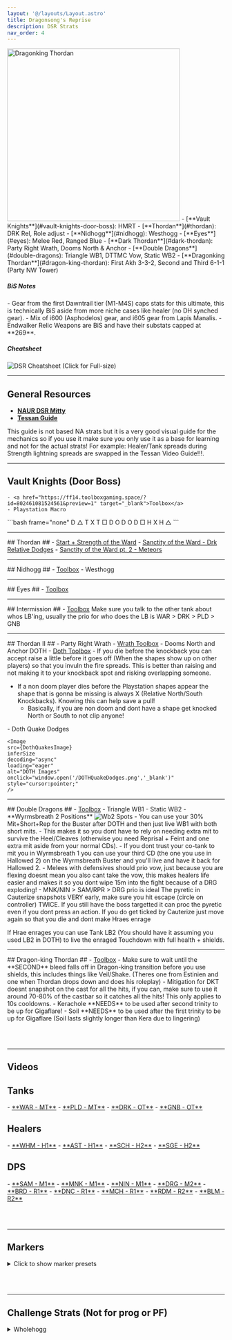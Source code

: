 ```yaml
---
layout: '@/layouts/Layout.astro'
title: Dragonsong's Reprise
description: DSR Strats
nav_order: 4
---
```


<body>
<Image width="400" height="400" loading="eager" class="ulti-tooltip" alt="Dragonking Thordan" src="/dkt.webp"/>
<Card title="Summary">
- [**Vault Knights**](#vault-knights-door-boss): HMRT
- [**Thordan**](#thordan): DRK Rel, Role adjust
- [**Nidhogg**](#nidhogg): Westhogg
- [**Eyes**](#eyes): Melee Red, Ranged Blue
- [**Dark Thordan**](#dark-thordan): Party Right Wrath, Dooms North & Anchor
- [**Double Dragons**](#double-dragons): Triangle WB1, DTTMC Vow, Static WB2
- [**Dragonking Thordan**](#dragon-king-thordan): First Akh 3-3-2, Second and Third 6-1-1 (Party NW Tower)
</Card>

<h5>BiS Notes</h5>
- Gear from the first Dawntrail tier (M1-M4S) caps stats for this ultimate, this is technically BiS aside from more niche cases like healer (no DH synched gear).
- Mix of i600 (Asphodelos) gear, and i605 gear from Lapis Manalis.
- Endwalker Relic Weapons are BiS and have their substats capped at **269**.

<h5>Cheatsheet</h5>
<Image
    src={Cheatsheet}
    decoding="async"
    loading="eager"
    alt="DSR Cheatsheet"
    onclick="window.open('/dsrcheatsheetv2.png','_blank')"
    style="cursor:pointer;"
/>
(Click for Full-size)

<hr></hr>

## General Resources ##
- <a href="https://docs.google.com/spreadsheets/d/1YJX933Fe6MeNv06QVQfRUI3oJVfCvm4OqOyLCSjcAJk/edit?gid=1960553822#gid=1960553822" target="_blank">**NAUR DSR Mitty**</a>
- <a href="https://www.youtube.com/watch?v=A-P1eXE18ko" target="_blank">**Tessan Guide**</a>
<Notification title="Tessan">
  This guide is not based NA strats but it is a very good visual guide for the mechanics so if you use it make sure you only use it as a base for learning and not for the actual strats! For example: Healer/Tank spreads during Strength lightning spreads are swapped in the Tessan Video Guide!!!.
</Notification>
<hr></hr>

## Vault Knights (Door Boss) ## 
    - <a href="https://ff14.toolboxgaming.space/?id=802461081524561&preview=1" target="_blank">Toolbox</a>
    - Playstation Macro

<div class="dkt-macro">
    ```bash frame="none"
    D △   T X   T □ 
    D O         D O 
    D □   H X   H △
    ```
</div>

<hr></hr>
## Thordan ## 
    - <a href="https://raidplan.io/plan/NDX-6bF2djrDMB-v" target="_blank">Start + Strength of the Ward</a>
    - <a href="https://raidplan.io/plan/2CYKJu6IHzBdolZu" target="_blank">Sanctity of the Ward - Drk Relative Dodges</a>
    - <a href="https://raidplan.io/plan/Src8CpFxCAUUuZEM" target="_blank">Sanctity of the Ward pt. 2 - Meteors</a>

<hr></hr>
## Nidhogg ## 
    - <a href="https://ff14.toolboxgaming.space/?id=442165647202561&preview=1" target="_blank">Toolbox</a>
    - Westhogg

<hr></hr>
## Eyes ## 
    - <a href="https://ff14.toolboxgaming.space/?id=613699253336171&preview=1" target="_blank">Toolbox</a>

<hr></hr>
## Intermission ## 
    - <a href="https://ff14.toolboxgaming.space/?id=999851866521561&preview=1" target="_blank">Toolbox</a>
<Notification title="Tank LB">
    Make sure you talk to the other tank about whos LB'ing, usually the prio for who does the LB is WAR > DRK > PLD > GNB
</Notification>

<hr></hr>
## Thordan II ## 
    - Party Right Wrath
    - <a href="https://ff14.toolboxgaming.space/?id=143466228734561&preview=1" target="_blank">Wrath Toolbox</a>
    - Dooms North and Anchor DOTH
    - <a href="https://ff14.toolboxgaming.space/?id=655564591965561&preview=1" target="_blank">Doth Toolbox</a>
<Notification title="DOTH Recovery">
- If you die before the knockback you can accept raise a little before it goes off (When the shapes show up on other players) so that you invuln the fire spreads. This is better than raising and not making it to your knockback spot and risking overlapping someone.

- If a non doom player dies before the Playstation shapes appear the shape that is gonna be missing is always X (Relative North/South Knockbacks). Knowing this can help save a pull!
    - Basically, if you are non doom and dont have a shape get knocked North or South to not clip anyone! 
</Notification>
    - Doth Quake Dodges

    <Image
    src={DothQuakesImage}
    inferSize
    decoding="async"
    loading="eager"
    alt="DOTH Images"
    onclick="window.open('/DOTHQuakeDodges.png','_blank')"
    style="cursor:pointer;"
    />

<hr></hr>
## Double Dragons ##
    - <a href="https://ff14.toolboxgaming.space/?id=426762112878561&preview=1" target="_blank">Toolbox</a>
    - Triangle WB1
    - Static WB2
    - **Wyrmsbreath 2 Positions**
    <Image
        src={WB2Naur}
        decoding="async"
        loading="lazy"
        alt="Wb2 Spots"
        onclick="location.href='/fixed_wyrmsbreath2_naur.png'"
        style="cursor:pointer;"
        />

<Notification title="Post DOTH without invuln">
- You can use your 30% Mit+Short+Rep for the Buster after DOTH and then just live WB1 with both short mits.
- This makes it so you dont have to rely on needing extra mit to survive the Heel/Cleaves (otherwise you need Reprisal + Feint and one extra mit aside from your normal CDs).
- If you dont trust your co-tank to mit you in Wyrmsbreath 1 you can use your third CD (the one you use in Hallowed 2) on the Wyrmsbreath Buster and you'll live and have it back for Hallowed 2.
</Notification>

<Notification title="Niddhog's Vow" type="primary">
- Melees with defensives should prio vow, just because you are flexing doesnt mean you also cant take the vow, this makes healers life easier and makes it so you dont wipe 15m into the fight because of a DRG exploding!
    - MNK/NIN > SAM/RPR > DRG prio is ideal
</Notification>

<Notification title="Cauterize" type="secondary">
The pyretic in Cauterize snapshots VERY early, make sure you hit escape (circle on controller) TWICE. If you still have the boss targetted it can proc the pyretic even if you dont press an action. If you do get ticked by Cauterize just move again so that you die and dont make Hraes enrage

If Hrae enrages you can use Tank LB2 (You should have it assuming you used LB2 in DOTH) to live the enraged Touchdown with full health + shields.
</Notification>

<hr></hr>
## Dragon-king Thordan ##
    - <a href="https://ff14.toolboxgaming.space/?id=448767858029561&preview=1" target="_blank">Toolbox</a>

<Notification title="DKT Mitigation">
- Make sure to wait until the **SECOND** bleed falls off in Dragon-king transition before you use shields, this includes things like Veil/Shake. (Theres one from Estinien and one when Thordan drops down and does his roleplay)
- Mitigation for DKT doesnt snapshot on the cast for all the hits, if you can, make sure to use it around 70-80% of the castbar so it catches all the hits! This only applies to 10s cooldowns.
- Kerachole **NEEDS** to be used after second trinity to be up for Gigaflare! 
- Soil **NEEDS** to be used after the first trinity to be up for Gigaflare (Soil lasts slightly longer than Kera due to lingering)
</Notification>

<br></br>
<hr></hr>

## Videos ##
<h2>Tanks</h2>
- <a href="https://www.twitch.tv/videos/2154690801" target="_blank">**WAR - MT**</a>
- <a href="https://www.twitch.tv/videos/2154688818" target="_blank">**PLD - MT**</a>
- <a href="https://www.youtube.com/watch?v=zZ1z0_oPpYA" target="_blank">**DRK - OT**</a>
- <a href="https://www.twitch.tv/videos/2166633612" target="_blank">**GNB - OT**</a>

<h2>Healers</h2>
- <a href="https://www.twitch.tv/videos/1885855482" target="_blank">**WHM - H1**</a>
- <a href="https://www.twitch.tv/videos/2150374154" target="_blank">**AST - H1**</a>
- <a href="https://www.youtube.com/watch?v=_4bcg7uqvJA&feature=youtu.be" target="_blank">**SCH - H2**</a>
- <a href="https://www.twitch.tv/videos/2177826051" target="_blank">**SGE - H2**</a>

<h2>DPS</h2>
- <a href="https://www.youtube.com/watch?v=4_gMRbzCGzw" target="_blank">**SAM - M1**</a>
- <a href="https://www.youtube.com/watch?v=7MmGdQiRkv8" target="_blank">**MNK - M1**</a>
- <a href="https://www.youtube.com/watch?v=W779xZxFmmU" target="_blank">**NIN - M1**</a>
- <a href="https://www.twitch.tv/videos/2167957260" target="_blank">**DRG - M2**</a>
- <a href="https://www.youtube.com/watch?v=tCIw8Gq3Cq4" target="_blank">**BRD - R1**</a>
- <a href="https://www.youtube.com/watch?v=GbjfNPtPzBg" target="_blank">**DNC - R1**</a>
- <a href="https://www.youtube.com/watch?v=OiXDn8N-Qq0" target="_blank">**MCH - R1**</a>
- <a href="https://www.twitch.tv/videos/2150363185" target="_blank">**RDM - R2**</a>
- <a href="https://www.twitch.tv/videos/2157013665" target="_blank">**BLM - R2**</a>

<br></br>
<hr></hr>

## Markers ##

<details>
<summary>Click to show marker presets</summary>


**Fight Markers**
```
{"Name":"DSR","MapID":788,"A":{"X":99.855,"Y":0.0,"Z":90.945,"ID":0,"Active":true},"B":{"X":114.277,"Y":0.0,"Z":87.155,"ID":1,"Active":true},"C":{"X":109.996,"Y":0.0,"Z":99.53,"ID":2,"Active":true},"D":{"X":114.097,"Y":0.0,"Z":113.67,"ID":3,"Active":true},"One":{"X":99.736,"Y":0.0,"Z":109.786,"ID":4,"Active":true},"Two":{"X":86.199,"Y":0.0,"Z":113.988,"ID":5,"Active":true},"Three":{"X":90.829,"Y":0.0,"Z":99.399,"ID":6,"Active":true},"Four":{"X":85.728,"Y":0.0,"Z":86.084,"ID":7,"Active":true}}
```
**PF Setup Markers:**

- P1 (Door Boss)

```
{"Name":"Door Boss","MapID":788,"A":{"X":93.331,"Y":0.0,"Z":103.162,"ID":0,"Active":true},"B":{"X":96.814,"Y":0.0,"Z":106.709,"ID":1,"Active":true},"C":{"X":103.22,"Y":0.0,"Z":106.669,"ID":2,"Active":true},"D":{"X":106.601,"Y":0.0,"Z":103.18,"ID":3,"Active":true},"One":{"X":93.138,"Y":0.0,"Z":96.407,"ID":4,"Active":true},"Two":{"X":96.841,"Y":0.0,"Z":93.281,"ID":5,"Active":true},"Three":{"X":103.441,"Y":0.0,"Z":93.119,"ID":6,"Active":true},"Four":{"X":106.664,"Y":0.0,"Z":96.403,"ID":7,"Active":true}}
```

- Strength Spots
```
{"Name":"Strength","MapID":788,"A":{"X":106.846,"Y":0.0,"Z":116.184,"ID":0,"Active":true},"B":{"X":107.397,"Y":0.0,"Z":118.676,"ID":1,"Active":true},"C":{"X":104.447,"Y":0.0,"Z":119.195,"ID":2,"Active":true},"D":{"X":109.116,"Y":0.0,"Z":117.392,"ID":3,"Active":true},"One":{"X":94.47,"Y":0.0,"Z":115.901,"ID":4,"Active":true},"Two":{"X":92.074,"Y":0.0,"Z":117.757,"ID":5,"Active":true},"Three":{"X":94.763,"Y":0.0,"Z":118.15,"ID":6,"Active":true},"Four":{"X":97.031,"Y":0.0,"Z":118.161,"ID":7,"Active":true}}
```

- Sanctity Spots
```
{"Name":"Sanctity","MapID":788,"A":{"X":0.0,"Y":0.0,"Z":0.0,"ID":0,"Active":false},"B":{"X":0.0,"Y":0.0,"Z":0.0,"ID":1,"Active":false},"C":{"X":0.0,"Y":0.0,"Z":0.0,"ID":2,"Active":false},"D":{"X":0.0,"Y":0.0,"Z":0.0,"ID":3,"Active":false},"One":{"X":99.362,"Y":0.0,"Z":114.586,"ID":4,"Active":true},"Two":{"X":101.827,"Y":0.0,"Z":117.677,"ID":5,"Active":true},"Three":{"X":97.304,"Y":0.0,"Z":117.619,"ID":6,"Active":true},"Four":{"X":98.707,"Y":0.0,"Z":119.762,"ID":7,"Active":true}}
```

- Death of the Heavens Conga
```
{"Name":"DOTH","MapID":788,"A":{"X":93.526,"Y":0.0,"Z":115.076,"ID":0,"Active":true},"B":{"X":96.365,"Y":0.0,"Z":114.982,"ID":1,"Active":true},"C":{"X":99.539,"Y":0.0,"Z":115.437,"ID":2,"Active":true},"D":{"X":102.014,"Y":0.0,"Z":115.455,"ID":3,"Active":true},"One":{"X":104.624,"Y":0.0,"Z":115.241,"ID":4,"Active":true},"Two":{"X":107.104,"Y":0.0,"Z":115.136,"ID":5,"Active":true},"Three":{"X":109.267,"Y":0.0,"Z":114.065,"ID":6,"Active":true},"Four":{"X":111.342,"Y":0.0,"Z":113.233,"ID":7,"Active":true}}
```

- Wyrmsbreath 1
```
{"Name":"WB1","MapID":788,"A":{"X":0.0,"Y":0.0,"Z":0.0,"ID":0,"Active":false},"B":{"X":0.0,"Y":0.0,"Z":0.0,"ID":1,"Active":false},"C":{"X":0.0,"Y":0.0,"Z":0.0,"ID":2,"Active":false},"D":{"X":0.0,"Y":0.0,"Z":0.0,"ID":3,"Active":false},"One":{"X":101.281,"Y":0.0,"Z":114.619,"ID":4,"Active":true},"Two":{"X":97.562,"Y":0.0,"Z":118.983,"ID":5,"Active":true},"Three":{"X":105.705,"Y":0.0,"Z":118.434,"ID":6,"Active":true},"Four":{"X":0.0,"Y":0.0,"Z":0.0,"ID":7,"Active":false}}
```

- Static Wyrmsbreath

```
{"Name":"Static WB2","MapID":788,"A":{"X":98.528,"Y":0.0,"Z":111.513,"ID":0,"Active":true},"B":{"X":99.416,"Y":0.0,"Z":119.375,"ID":1,"Active":true},"C":{"X":0.0,"Y":0.0,"Z":0.0,"ID":2,"Active":false},"D":{"X":0.0,"Y":0.0,"Z":0.0,"ID":3,"Active":false},"One":{"X":95.583,"Y":0.0,"Z":119.301,"ID":4,"Active":true},"Two":{"X":98.077,"Y":0.0,"Z":116.847,"ID":5,"Active":true},"Three":{"X":100.039,"Y":0.0,"Z":114.569,"ID":6,"Active":true},"Four":{"X":102.236,"Y":0.0,"Z":112.416,"ID":7,"Active":true}}
```
</details>

<br></br>
<hr></hr>

## Challenge Strats (Not for prog or PF) ##
<details>
<summary>Wholehogg</summary>
<iframe title="Wholehogg" loading="lazy" class="excalidraw" src="https://link.excalidraw.com/p/readonly/hlyKQ34t3yAJXlmR574R?darkMode=true" width="100%" height="800px" style="border: none;"></iframe>
</details>
</body>